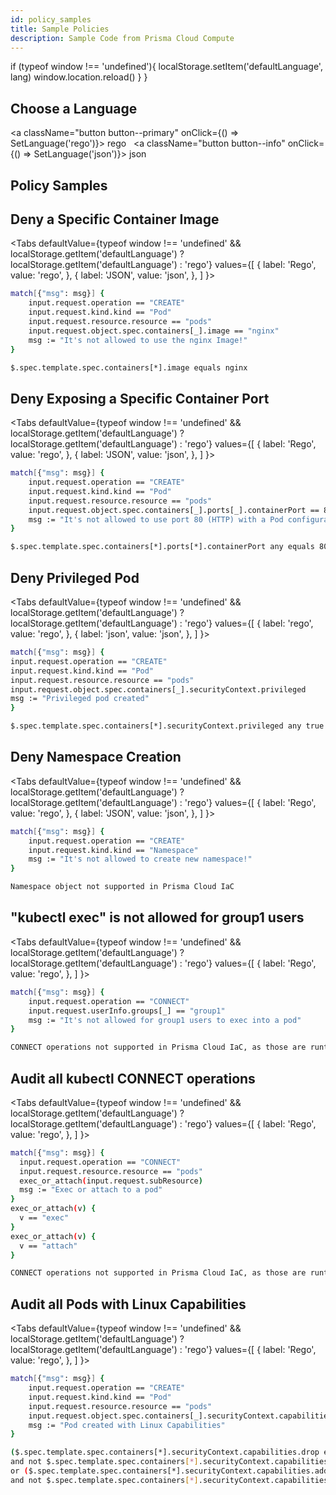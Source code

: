```yaml
---
id: policy_samples
title: Sample Policies
description: Sample Code from Prisma Cloud Compute
---
```



  if (typeof window !== 'undefined'){
    localStorage.setItem('defaultLanguage', lang)
    window.location.reload()
  }
}

## Choose a Language

<a className="button button--primary" onClick={() => SetLanguage('rego')}>
rego
</a>&nbsp;
<a className="button button--info" onClick={() => SetLanguage('json')}>
json
</a>&nbsp;

## Policy Samples

## Deny a Specific Container Image

<Tabs
defaultValue={typeof window !== 'undefined' && localStorage.getItem('defaultLanguage') ? localStorage.getItem('defaultLanguage') : 'rego'}
values={[
{ label: 'Rego', value: 'rego', },
{ label: 'JSON', value: 'json', },
]
}>
<TabItem value="rego">

```bash
match[{"msg": msg}] {
    input.request.operation == "CREATE"
    input.request.kind.kind == "Pod"
    input.request.resource.resource == "pods"
    input.request.object.spec.containers[_].image == "nginx"
    msg := "It's not allowed to use the nginx Image!"
}
```

</TabItem>

<TabItem value="json">

```bash
$.spec.template.spec.containers[*].image equals nginx
```

</TabItem>
</Tabs>

## Deny Exposing a Specific Container Port

<Tabs
defaultValue={typeof window !== 'undefined' && localStorage.getItem('defaultLanguage') ? localStorage.getItem('defaultLanguage') : 'rego'}
values={[
{ label: 'Rego', value: 'rego', },
{ label: 'JSON', value: 'json', },
]
}>
<TabItem value="rego">

```bash
match[{"msg": msg}] {
    input.request.operation == "CREATE"
    input.request.kind.kind == "Pod"
    input.request.resource.resource == "pods"
    input.request.object.spec.containers[_].ports[_].containerPort == 80
    msg := "It's not allowed to use port 80 (HTTP) with a Pod configuration!"
}
```

</TabItem>

<TabItem value="json">

```bash
$.spec.template.spec.containers[*].ports[*].containerPort any equals 80
```

</TabItem>
</Tabs>

## Deny Privileged Pod

<Tabs
defaultValue={typeof window !== 'undefined' && localStorage.getItem('defaultLanguage') ? localStorage.getItem('defaultLanguage') : 'rego'}
values={[
{ label: 'rego', value: 'rego', },
{ label: 'json', value: 'json', },
]
}>
<TabItem value="rego">

```bash
match[{"msg": msg}] {
input.request.operation == "CREATE"
input.request.kind.kind == "Pod"
input.request.resource.resource == "pods"
input.request.object.spec.containers[_].securityContext.privileged
msg := "Privileged pod created"
}
```

</TabItem>

<TabItem value="json">

```bash
$.spec.template.spec.containers[*].securityContext.privileged any true
```

</TabItem>

</Tabs>


## Deny Namespace Creation

<Tabs
defaultValue={typeof window !== 'undefined' && localStorage.getItem('defaultLanguage') ? localStorage.getItem('defaultLanguage') : 'rego'}
values={[
{ label: 'Rego', value: 'rego', },
{ label: 'JSON', value: 'json', },
]
}>
<TabItem value="rego">

```bash
match[{"msg": msg}] {
    input.request.operation == "CREATE"
    input.request.kind.kind == "Namespace"
    msg := "It's not allowed to create new namespace!"
}
```

</TabItem>

<TabItem value="json">

```bash
Namespace object not supported in Prisma Cloud IaC
```

</TabItem>
</Tabs>


## "kubectl exec" is not allowed for group1 users

<Tabs
defaultValue={typeof window !== 'undefined' && localStorage.getItem('defaultLanguage') ? localStorage.getItem('defaultLanguage') : 'rego'}
values={[
{ label: 'Rego', value: 'rego', },
]
}>
<TabItem value="rego">

```bash
match[{"msg": msg}] {
	input.request.operation == "CONNECT"
	input.request.userInfo.groups[_] == "group1"
	msg := "It's not allowed for group1 users to exec into a pod"
}
```

</TabItem>

<TabItem value="json">

```bash
CONNECT operations not supported in Prisma Cloud IaC, as those are runtime audits
```

</TabItem>
</Tabs>


## Audit all kubectl CONNECT operations

<Tabs
defaultValue={typeof window !== 'undefined' && localStorage.getItem('defaultLanguage') ? localStorage.getItem('defaultLanguage') : 'rego'}
values={[
{ label: 'Rego', value: 'rego', },
]
}>
<TabItem value="rego">

```bash
match[{"msg": msg}] {
  input.request.operation == "CONNECT"
  input.request.resource.resource == "pods"
  exec_or_attach(input.request.subResource)
  msg := "Exec or attach to a pod"
}
exec_or_attach(v) {
  v == "exec"
}
exec_or_attach(v) {
  v == "attach"
}
```

</TabItem>

<TabItem value="json">

```bash
CONNECT operations not supported in Prisma Cloud IaC, as those are runtime audits
```

</TabItem>
</Tabs>


## Audit all Pods with Linux Capabilities

<Tabs
defaultValue={typeof window !== 'undefined' && localStorage.getItem('defaultLanguage') ? localStorage.getItem('defaultLanguage') : 'rego'}
values={[
{ label: 'Rego', value: 'rego', },
]
}>
<TabItem value="rego">

```bash
match[{"msg": msg}] {
	input.request.operation == "CREATE"
	input.request.kind.kind == "Pod"
	input.request.resource.resource == "pods"
	input.request.object.spec.containers[_].securityContext.capabilities.add
	msg := "Pod created with Linux Capabilities"
}
```

</TabItem>

<TabItem value="json">

```bash
($.spec.template.spec.containers[*].securityContext.capabilities.drop exists 
and not $.spec.template.spec.containers[*].securityContext.capabilities.drop[*] contains ALL) 
or ($.spec.template.spec.containers[*].securityContext.capabilities.add exists 
and not $.spec.template.spec.containers[*].securityContext.capabilities.add[*] is empty)
```

</TabItem>
</Tabs>